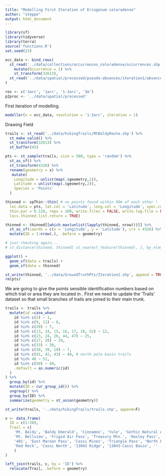 ```yaml
---
title: "Modelling First Iteration of Eriogonum coloradense"
author: "steppe"
output: html_document
---
```



```r
library(sf)
library(tidyverse)
library(terra)
source('functions.R')
set.seed(23)
```


```r

occ_data <- bind_rows(
  st_read('../data/collections/occurrences_coloradense/occurrences.shp', quiet = T) %>% 
    mutate(Occurrence = 1) %>% 
    st_transform(32613),
  st_read('../data/spatial/processed/pseudo-absences/iteration1/absences.shp', quiet = T) 
)

res <- c('3arc', '1arc', '1-3arc', '3m')
p2proc <- '../data/spatial/processed'

```

First iteration of modelling. 

```r
modeller(x = occ_data, resolution = '1-3arc', iteration = 1)
```

Drawing Field 

```r

trails <- st_read('../data/hikingTrails/MtBaldyRoute.shp') %>% 
  st_make_valid() %>% 
  st_transform(32613) %>% 
  st_buffer(45)

pts <- st_sample(trails, size = 500, type = 'random') %>% 
  st_as_sf() %>% 
  st_transform(4326) %>% 
  rename(geometry = x) %>% 
   mutate(
    Longitude = unlist(map(.$geometry,1)),
    Latitude = unlist(map(.$geometry,2)), 
    Species = 'Points'
  )

thinned <- spThin::thin( # no points found within 90m of each other !
  loc.data = pts, lat.col = 'Latitude', long.col = 'Longitude', spec.col = 'Species',
  thin.par = 0.128, reps = 100, write.files = FALSE, write.log.file = FALSE, 
  locs.thinned.list.return = TRUE)

thinned <- thinned[[which.max(unlist(lapply(thinned, nrow)))]] %>% 
  st_as_sf(coords = c(x = 'Longitude', y = 'Latitude'), crs = 4326) %>% 
  mutate(ID = 1:nrow(.), .before = geometry)

# just checking again... 
# st_distance(thinned, thinned[ st_nearest_feature(thinned), ], by_element = T)

ggplot() +
  geom_sf(data = trails) +
  geom_sf(data = thinned)

st_write(thinned, '../data/GroundTruthPts/Iteration1.shp', append = TRUE)
rm(pts)
```

We are going to give the points sensible identification numbers based on which trail or area they are located in . 
First we need to update the 'Trails' dataset so that small branches of trails are joined to their main trunk.
```r
trails <- trails %>% 
  mutate(id =case_when(
    id %in% c(2) ~ 1,
    id %in% c(9, 11) ~ 8,
    id %in% c(20) ~ 7,
    id %in% c(13, 14, 15, 16, 17, 18, 52) ~ 12,
    id %in% c(23, 24, 26, 44, 47) ~ 25, 
    id %in% c(27, 28) ~ 29, 
    id %in% c(33) ~ 30, 
    id %in% c(38, 39, 19) ~ 7,
    id %in% c(41, 42, 43) ~ 40, # north pole basin trails
    id %in% 48 ~ 51, 
    id %in% c(50) ~ 49,
    .default = as.numeric(id)
  )
) %>% 
  group_by(id) %>% 
  mutate(ID = cur_group_id()) %>% 
  ungroup() %>% 
  group_by(ID) %>% 
  summarize(geometry = st_union(geometry))

st_write(trails, '../data/hikingTrails/trails.shp', append=F)

v <- data.frame(
  ID = c(1:20),
  Trail = c(
    'Mt. Baldy', 'Baldy Emerald', 'Cinnamon', 'Yule', 'Gothic Natural Area', 
    'Mt. Bellview', 'Frigid Air Pass', 'Treasury Mtn.', 'Hasley Pass', 'Rustlers Gulch & Virginia Basin', 
    '401', 'East Maroon Pass', 'Cassi Mines', 'Triangle Pass', 'North Pole Basin',
    'Red Rock', 'Cassi North', '13043 Ridge', '13043-Cassi Basin', ''
    )
)

left_join(trails, v, by = 'ID') %>% 
  relocate(Trail, .before = geometry)
```

